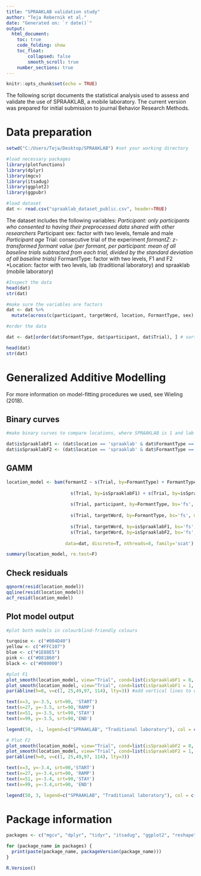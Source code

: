 ---
title: "SPRAAKLAB validation study"
author: "Teja Rebernik et al."
date: "Generated on: `r date()`"
output: 
  html_document:
    toc: true
    code_folding: show
    toc_float: 
        collapsed: false
        smooth_scroll: true
    number_sections: true
---

```{r setup, include=FALSE}
knitr::opts_chunk$set(echo = TRUE)
```

The following script documents the statistical analysis used to assess and validate the use of SPRAAKLAB, a mobile laboratory. The current version was prepared for initial submission to journal Behavior Research Methods. 

# Data preparation 

```{r}
setwd("C:/Users/Teja/Desktop/SPRAAKLAB") #set your working directory

#load necessary packages
library(plotfunctions)
library(dplyr)
library(mgcv)
library(itsadug)
library(ggplot2)
library(ggpubr)

#load dataset
dat <- read.csv("spraaklab_dataset_public.csv", header=TRUE)

```

The dataset includes the following variables: 
*Participant: only participants who consented to having their preprocessed data shared with other researchers 
*Participant sex: factor with two levels, female and male
*Participant age
*Trial: consecutive trial of the experiment
*formantZ: z-transformed formant value (per formant, per participant: mean of all baseline trials subtracted from each trial, divided by the standard deviation of all baseline trials)
*FormantType: factor with two levels, F1 and F2
*Location: factor with two levels, lab (traditional laboratory) and spraaklab (mobile laboratory)

```{r}
#Inspect the data
head(dat)
str(dat)

#make sure the variables are factors
dat <- dat %>%
  mutate(across(c(participant, targetWord, location, FormantType, sex), as.factor))

#order the data

dat <- dat[order(dat$FormantType, dat$participant, dat$Trial), ] # sort data per trial

head(dat)
str(dat)

```
# Generalized Additive Modelling

For more information on model-fitting procedures we used, see Wieling (2018).

## Binary curves

```{r}
#make binary curves to compare locations, where SPRAAKLAB is 1 and lab is 0

dat$isSpraaklabF1 <- (dat$location == 'spraaklab' & dat$FormantType == "F1")*1
dat$isSpraaklabF2 <- (dat$location == 'spraaklab' & dat$FormantType == "F2")*1
```

##  GAMM

```{r}
location_model <- bam(formantZ ~ s(Trial, by=FormantType) + FormantType +
                        
                        s(Trial, by=isSpraaklabF1) + s(Trial, by=isSpraaklabF2) +
                        
                        s(Trial, participant, by=FormantType, bs='fs', m=1) + 
                        
                        s(Trial, targetWord, by=FormantType, bs='fs', m=1) +
                        
                        s(Trial, targetWord, by=isSpraaklabF1, bs='fs', m=1) + 
                        s(Trial, targetWord, by=isSpraaklabF2, bs='fs', m=1), 
                        
                      data=dat, discrete=T, nthreads=8, family='scat')

summary(location_model, re.test=F)
```
## Check residuals 

```{r}
qqnorm(resid(location_model))
qqline(resid(location_model))
acf_resid(location_model)
```

## Plot model output

```{r}
#plot both models in colourblind-friendly colours

turqoise <- c("#004D40")
yellow <- c("#FFC107")
blue <- c("#1E88E5")
pink <- c("#D81B60")
black <- c("#000000")

#plot F1
plot_smooth(location_model, view="Trial", cond=list(isSpraaklabF1 = 0, FormantType='F1'), rug = F, main = "F1 over trials", ylab = "F1 (z-transformed)", xlab = "Trials",xlim=c(1,114), ylim=c(-4,3), col=c(yellow), cex.lab=1.3, cex.axis = 1.3, hide.label = TRUE)
plot_smooth(location_model, view="Trial", cond=list(isSpraaklabF1 = 1, FormantType='F1'), rug = F, main = "F1 over trials", ylab = "F1 (z-transformed)", xlab = "Trials",xlim=c(1,114), ylim=c(-4,3), col=c(blue), add = T)
par(abline(h=0, v=c(1, 25,49,97, 114), lty=3)) #add vertical lines to demarcate phases

text(x=3, y=-3.5, srt=90, 'START')
text(x=27, y=-3.5, srt=90,'RAMP')
text(x=51, y=-3.5, srt=90,'STAY')
text(x=99, y=-3.5, srt=90,'END')

legend(50, -1, legend=c("SPRAAKLAB", "Traditional laboratory"), col = c(blue, yellow), lty=1:1, cex=1)

# Plot F2
plot_smooth(location_model, view="Trial", cond=list(isSpraaklabF2 = 0, FormantType='F2'), rug = F, main = "F2 over trials", ylab = "F2 (z-transformed)", xlab = "Trials",xlim=c(1,114), ylim=c(-4,3), col=c(yellow), cex.lab=1.3, cex.axis = 1.3, hide.label = TRUE)
plot_smooth(location_model, view="Trial", cond=list(isSpraaklabF2 = 1, FormantType='F2'), rug = F, main = "F2 over trials", ylab = "F2 (z-transformed)", xlab = "Trials",xlim=c(1,114), ylim=c(-4,3), col=c(blue), add = T)
par(abline(h=0, v=c(1, 25,49,97, 114), lty=3))

text(x=3, y=-3.4, srt=90,'START')
text(x=27, y=-3.4,srt=90, 'RAMP')
text(x=51, y=-3.4, srt=90,'STAY')
text(x=99, y=-3.4,srt=90, 'END')

legend(50, 3, legend=c("SPRAAKLAB", "Traditional laboratory"), col = c(blue, yellow), lty=1:1, cex=1.0)

```

# Package information 

```{r}
packages <- c("mgcv", "dplyr", "tidyr", "itsadug", "ggplot2", "reshape", "car", "nlme")

for (package_name in packages) {
  print(paste(package_name, packageVersion(package_name)))
}

R.Version()
```

